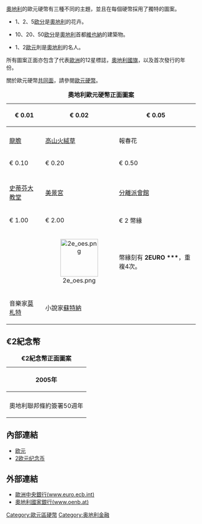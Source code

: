 [[奧地利|奧地利]]的歐元硬幣有三種不同的主題，並且在每個硬幣採用了獨特的圖案。

*1、2、5[[欧分|欧分]]是[[奧地利|奧地利]]的花卉。

*10、20、50[[欧分|欧分]]是[[奧地利|奧地利]]首都[[維也納|維也納]]的建築物。

*1、2[[歐元|歐元]]則是[[奧地利|奧地利]]的名人。

所有圖案正面亦包含了代表[[歐洲|歐洲]]的12星標誌，[[奧地利國旗|奧地利國旗]]，以及首次發行的年份。

關於歐元硬幣[[歐元硬幣|共同面]]，請參閱[[歐元硬幣|歐元硬幣]]。

{| border="2" cellpadding="4" cellspacing="0" style="margin: 1em 1em 1em 0; border: 1px #aaa solid; border-collapse: collapse; font-size: 95%;"
|+ '''奧地利歐元硬幣正面圖案'''
|- style="background:#CCCCCC"
! € 0.01
! € 0.02
! € 0.05
|- 
| <center></center>
| <center></center>
| <center></center>
|- 
|[[龍膽|龍膽]] 
|[[高山火絨草|高山火絨草]]
|報春花
|- style="background:#CCCCCC"
! € 0.10
! € 0.20
! € 0.50
|- 
| <center></center>
| <center></center>
| <center></center>
|- 
|[[维也纳的斯蒂芬大教堂|史蒂芬大教堂]] 
|[[美景宮|美景宮]]
|[[分离派展览馆|分離派會館]]
|- style="background:#CCCCCC"
! € 1.00
! € 2.00
! € 2 幣緣
|- 
| <center></center>
| <center>[[File:2e_oes.png|100px]]</center>
| style="border-bottom:1px solid white;" | 幣緣刻有 '''2EURO ***'''，重複4次。
|- 
|音樂家[[沃爾夫岡·阿馬多伊斯·莫扎特|莫札特]] 
|小說家[[貝爾塔·馮·蘇特納|蘇特納]]
|
| style="border-top:1px solid white;" |  
|}

==€2紀念幣==
{| border="2" cellpadding="4" cellspacing="0" style="margin: 1em 1em 1em 0; border: 1px #aaa solid; border-collapse: collapse; font-size: 95%;"
|+ '''€2紀念幣正面圖案'''
|- style="background:#CCCCCC"
! 2005年
|-
| <center></center>
|-
| 奧地利聯邦條約簽署50週年
|}

==內部連結==
*[[欧元|欧元]]
*[[2欧元纪念币|2欧元纪念币]]

==外部連結==
*[http://www.euro.ecb.int 歐洲中央銀行(www.euro.ecb.int)]{{Wayback|url=http://www.euro.ecb.int/ |date=20061216231414 }}
*[https://web.archive.org/web/20091219185017/http://oenb.at/ 奧地利國家銀行(www.oenb.at)]
{{歐元硬幣選單}}
[[Category:歐元區硬幣|Category:歐元區硬幣]]
[[Category:奥地利金融|Category:奥地利金融]]